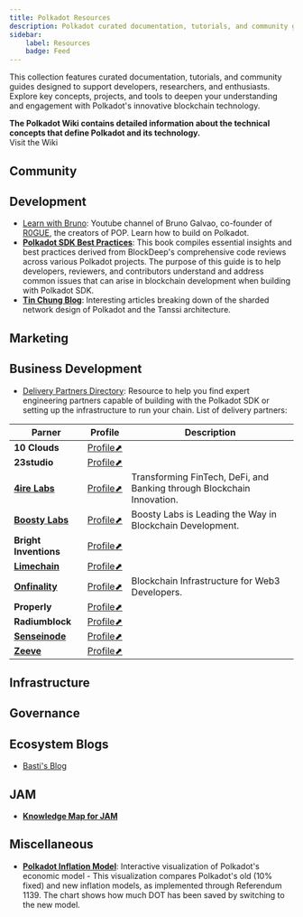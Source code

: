 ```yaml
---
title: Polkadot Resources
description: Polkadot curated documentation, tutorials, and community guides designed to support developers, researchers, and enthusiasts.
sidebar:
    label: Resources
    badge: Feed
---
```



This collection features curated documentation, tutorials, 
and community guides designed to support developers, researchers, 
and enthusiasts. Explore key concepts, projects, and tools to deepen your understanding 
and engagement with Polkadot's innovative blockchain technology. 

<Aside type="tip">
<strong>The Polkadot Wiki contains detailed information about the technical concepts that define Polkadot and its technology.</strong> <br />
<LinkButton   icon="external" variant='minimal' href="https://wiki.polkadot.network">Visit the Wiki</LinkButton>
</Aside>

## Community

## Development
- [Learn with Bruno](https://www.youtube.com/@brunopgalvao/videos): Youtube channel of Bruno Galvao, co-founder of [R0GUE](/club/orgs/r0gue), the creators of POP. Learn how to build on Polkadot.
- **[Polkadot SDK Best Practices](https://libro.blockdeep.dev/index.html)**: This book compiles essential insights and best practices derived from BlockDeep's comprehensive code reviews across various Polkadot projects. The purpose of this guide is to help developers, reviewers, and contributors understand and address common issues that can arise in blockchain development when building with Polkadot SDK.
- **[Tin Chung Blog](https://blog.chungquantin.com/)**: Interesting articles breaking down of the sharded network design of Polkadot and the Tanssi architecture.
## Marketing

## Business Development
- [Delivery Partners Directory](https://github.com/blockdeep/delivery-partners): Resource to help you find expert engineering partners capable of building with the Polkadot SDK or setting up the infrastructure to run your chain. List of delivery partners:

| **Parner**                                | **Profile**                                                                                           | **Description**                                                           |   
|-------------------------------------------|-------------------------------------------------------------------------------------------------------|---------------------------------------------------------------------------|
| **10 Clouds**                             | [Profile⬈](https://github.com/blockdeep/delivery-partners/tree/main/partners/10-clouds)               |                                                                           |
| **23studio**                              | [Profile⬈](https://github.com/blockdeep/delivery-partners/tree/main/partners/23studio)                |                                                                           |
| **[4ire Labs](/club/orgs/4ire-labs)**     | [Profile⬈](https://github.com/blockdeep/delivery-partners/tree/main/partners/4ire)                    | Transforming FinTech, DeFi, and Banking through Blockchain Innovation.    |
| **[Boosty Labs](/club/orgs/boosty-labs)** | [Profile⬈](https://github.com/blockdeep/delivery-partners/tree/main/partners/boosty-labs)             | Boosty Labs is Leading the Way in Blockchain Development.                                              
| **Bright Inventions**                     | [Profile⬈](https://github.com/blockdeep/delivery-partners/tree/main/partners/bright-inventions)       |                                                       |
| **[Limechain](/club/orgs/limechain)**     | [Profile⬈](https://github.com/blockdeep/delivery-partners/tree/main/partners/limechain)               |
| **[Onfinality](/club/orgs/onfinality)**   | [Profile⬈](https://github.com/blockdeep/delivery-partners/tree/main/partners/onfinality)              | Blockchain Infrastructure for Web3 Developers.                            |
| **Properly**                              | [Profile⬈](https://github.com/blockdeep/delivery-partners/tree/main/partners/properly)                |                                                                   |
| **Radiumblock**                           | [Profile⬈](https://github.com/blockdeep/delivery-partners/tree/main/partners/radiumblock)             |                                                                           |
| **[Senseinode](/club/orgs/senseinode)**   | [Profile⬈](https://github.com/blockdeep/delivery-partners/tree/main/partners/senseinode)              |               |
| **[Zeeve](/club/orgs/zeeve)**             | [Profile⬈](https://github.com/blockdeep/delivery-partners/tree/main/partners/zeeve)                   |                                                                    |


## Infrastructure


## Governance

## Ecosystem Blogs
- [Basti's Blog](https://blog.kchr.de/)

## JAM
- **[Knowledge Map for JAM](https://github.com/openguild-labs/learn-jam)**


## Miscellaneous
- **[Polkadot Inflation Model](https://dotless.xyz/)**: Interactive visualization of Polkadot's economic model
        - This visualization compares Polkadot's old (10% fixed) and new inflation models, as implemented through Referendum 1139. The chart shows how much DOT has been saved by switching to the new model.